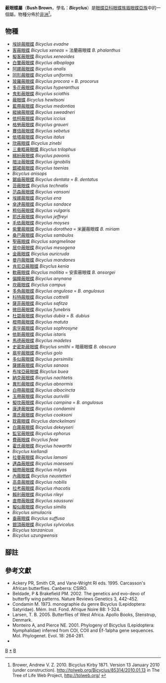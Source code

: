 {{NoteTA
|G1=Butterfly
}}
{{Automatic Taxobox
| taxon = Bicyclus
| authority = Kirby, 1871
| fossil_range = {{fossilrange|24|0|earliest=24}}<small>從[[漸新世|漸新世]][[恰特期|恰特期]]至今<ref name=a2015>Aduse-Poku, K., Brattström, O., Kodandaramaiah, U., Lees, D. C., Brakefield, P. M., & Wahlberg, N. (2015). Systematics and historical biogeography of the old world butterfly subtribe Mycalesina (Lepidoptera: Nymphalidae: Satyrinae). BMC evolutionary biology, 15(1), 167. {{en}}</ref></small>
| image = Bicyclus safitza subsp safitza, Krantzkloof NR.jpg
| image_caption = [[薩菲蔽眼蝶|薩菲蔽眼蝶]]指名亞種<br />''Bicyclus safitza safitza''
| type_species = [[蔽眼蝶|蔽眼蝶]]<br />''Idiomorphus hewitsonii''
| type_species_authority = Doumet, 1861
| subdivision_ranks = 物種
| subdivision = 共81種，詳見正文。
| synonyms = 
* ''Idiomorphus'' <small>Doumet 1861</small>
* ''Monotrichtis'' <small>Hampson 1891</small>
* ''Dicothyris'' <small>Karsch 1893</small>
}}

'''蔽眼蝶屬'''（'''Bush Brown'''，學名：'''''Bicyclus'''''）是[[眼蝶亞科|眼蝶亞科]][[眼蝶族|眼蝶族]][[眉眼蝶亞族|眉眼蝶亞族]]中的一個屬。物種分佈於[[非洲|非洲]]<ref>Brower, Andrew V. Z. 2010. Bicyclus Kirby 1871. Version 13 January 2010 (under construction). http://tolweb.org/Bicyclus/85314/2010.01.13 {{Wayback|url=http://tolweb.org/Bicyclus/85314/2010.01.13 |date=20160721232422 }} in The Tree of Life Web Project, http://tolweb.org/ {{Wayback|url=http://tolweb.org/ |date=20110515100516 }}</ref>。

== 物種 ==
* [[埃娃蔽眼蝶|埃娃蔽眼蝶]] ''Bicyclus evadne''
* [[客蔽眼蝶|客蔽眼蝶]] ''Bicyclus xeneas'' = 法蘭蔽眼蝶 ''B. phalanthus''
* [[擬客蔽眼蝶|擬客蔽眼蝶]] ''Bicyclus xeneoides''
* [[白暈蔽眼蝶|白暈蔽眼蝶]] ''Bicyclus alboplaga''
* [[阿娜蔽眼蝶|阿娜蔽眼蝶]] ''Bicyclus analis''
* [[同形蔽眼蝶|同形蔽眼蝶]] ''Bicyclus uniformis''
* [[玻羅蔽眼蝶|玻羅蔽眼蝶]] ''Bicyclus procora'' = ''B. procorus''
* [[多花蔽眼蝶|多花蔽眼蝶]] ''Bicyclus hyperanthus''
* [[鬼影蔽眼蝶|鬼影蔽眼蝶]] ''Bicyclus sciathis''
* [[蔽眼蝶|蔽眼蝶]] ''Bicyclus hewitsoni''
* [[藍帶蔽眼蝶|藍帶蔽眼蝶]] ''Bicyclus medontias''
* [[縱線蔽眼蝶|縱線蔽眼蝶]] ''Bicyclus sweadneri''
* [[依柯蔽眼蝶|依柯蔽眼蝶]] ''Bicyclus iccius''
* [[格勞蔽眼蝶|格勞蔽眼蝶]] ''Bicyclus graueri''
* [[賽倍蔽眼蝶|賽倍蔽眼蝶]] ''Bicyclus sebetus''
* [[依塔蔽眼蝶|依塔蔽眼蝶]] ''Bicyclus italus''
* [[欣蔽眼蝶|欣蔽眼蝶]] ''Bicyclus zinebi''
* [[三重眶蔽眼蝶|三重眶蔽眼蝶]] ''Bicyclus trilophus''
* [[繽紛蔽眼蝶|繽紛蔽眼蝶]] ''Bicyclus pavonis''
* [[暗淡蔽眼蝶|暗淡蔽眼蝶]] ''Bicyclus ignobilis''
* [[銀裙蔽眼蝶|銀裙蔽眼蝶]] ''Bicyclus taenias''
* ''Bicyclus anisops''
* [[鋸齒蔽眼蝶|鋸齒蔽眼蝶]] ''Bicyclus dentata'' = ''B. dentatus''
* [[苔蔽眼蝶|苔蔽眼蝶]] ''Bicyclus technatis''
* [[范森蔽眼蝶|范森蔽眼蝶]] ''Bicyclus vansoni''
* [[埃娜蔽眼蝶|埃娜蔽眼蝶]] ''Bicyclus ena''
* [[傘達蔽眼蝶|傘達蔽眼蝶]] ''Bicyclus sandace''
* [[粗俗蔽眼蝶|粗俗蔽眼蝶]] ''Bicyclus vulgaris''
* [[耶氏蔽眼蝶|耶氏蔽眼蝶]] ''Bicyclus jeffreyi''
* [[毛依蔽眼蝶|毛依蔽眼蝶]] ''Bicyclus moyses''
* [[紫暈蔽眼蝶|紫暈蔽眼蝶]] ''Bicyclus dorothea'' = 米麗蔽眼蝶 ''B. miriam''
* [[桑巴蔽眼蝶|桑巴蔽眼蝶]] ''Bicyclus sambulos''
* [[聖蔽眼蝶|聖蔽眼蝶]] ''Bicyclus sangmelinae''
* [[居中蔽眼蝶|居中蔽眼蝶]] ''Bicyclus mesogena''
* [[金蔽眼蝶|金蔽眼蝶]] ''Bicyclus auricruda''
* [[曼丹蔽眼蝶|曼丹蔽眼蝶]] ''Bicyclus mandanes''
* [[肯尼亞蔽眼蝶|肯尼亞蔽眼蝶]] ''Bicyclus kenia''
* [[軟蔽眼蝶|軟蔽眼蝶]] ''Bicyclus mollitia'' = 安索蔽眼蝶 ''B. ansorgei''
* [[偏瞳蔽眼蝶|偏瞳蔽眼蝶]] ''Bicyclus anynana''
* [[坎蔽眼蝶|坎蔽眼蝶]] ''Bicyclus campus''
* [[多角蔽眼蝶|多角蔽眼蝶]] ''Bicyclus angulosa'' = ''B. angulosus''
* [[科特蔽眼蝶|科特蔽眼蝶]] ''Bicyclus cottrelli''
* [[薩菲蔽眼蝶|薩菲蔽眼蝶]] ''Bicyclus safitza''
* [[微目蔽眼蝶|微目蔽眼蝶]] ''Bicyclus funebris''
* [[杜碧蔽眼蝶|杜碧蔽眼蝶]] ''Bicyclus dubia'' = ''B. dubius''
* [[橙帶蔽眼蝶|橙帶蔽眼蝶]] ''Bicyclus matuta''
* [[索孚蔽眼蝶|索孚蔽眼蝶]] ''Bicyclus sophrosyne''
* [[依斯蔽眼蝶|依斯蔽眼蝶]] ''Bicyclus istaris''
* [[馬德蔽眼蝶|馬德蔽眼蝶]] ''Bicyclus madetes''
* [[史密斯蔽眼蝶|史密斯蔽眼蝶]] ''Bicyclus smithi'' = 暗蔽眼蝶 ''B. obscura''
* [[皋牢蔽眼蝶|皋牢蔽眼蝶]] ''Bicyclus golo''
* [[多似蔽眼蝶|多似蔽眼蝶]] ''Bicyclus persimilis''
* [[薩娜蔽眼蝶|薩娜蔽眼蝶]] ''Bicyclus sanaos''
* [[布埃亞蔽眼蝶|布埃亞蔽眼蝶]] ''Bicyclus buea''
* [[納克蔽眼蝶|納克蔽眼蝶]] ''Bicyclus nachtetis''
* [[異形蔽眼蝶|異形蔽眼蝶]] ''Bicyclus abnormis''
* [[白帶蔽眼蝶|白帶蔽眼蝶]] ''Bicyclus albocincta''
* [[玉帶蔽眼蝶|玉帶蔽眼蝶]] ''Bicyclus aurivillii''
* [[擬坎蔽眼蝶|擬坎蔽眼蝶]] ''Bicyclus campina'' = ''B. angulosus''
* [[康達蔽眼蝶|康達蔽眼蝶]] ''Bicyclus condamini''
* [[庫氏蔽眼蝶|庫氏蔽眼蝶]] ''Bicyclus cooksoni''
* [[耽蔽眼蝶|耽蔽眼蝶]] ''Bicyclus danckelmani''
* [[白霧蔽眼蝶|白霧蔽眼蝶]] ''Bicyclus dekeyseri''
* [[監官蔽眼蝶|監官蔽眼蝶]] ''Bicyclus ephorus''
* [[費蔽眼蝶|費蔽眼蝶]] ''Bicyclus feae''
* [[霍氏蔽眼蝶|霍氏蔽眼蝶]] ''Bicyclus howarthi''
* ''Bicyclus kiellandi''
* [[拉曼蔽眼蝶|拉曼蔽眼蝶]] ''Bicyclus lamani''
* [[邁森蔽眼蝶|邁森蔽眼蝶]] ''Bicyclus maesseni''
* [[細帶蔽眼蝶|細帶蔽眼蝶]] ''Bicyclus milyas''
* [[內蔽眼蝶|內蔽眼蝶]] ''Bicyclus neustetteri''
* [[高貴蔽眼蝶|高貴蔽眼蝶]] ''Bicyclus nobilis''
* [[拉考蔽眼蝶|拉考蔽眼蝶]] ''Bicyclus rhacotis''
* [[賴利蔽眼蝶|賴利蔽眼蝶]] ''Bicyclus rileyi''
* [[直帶蔽眼蝶|直帶蔽眼蝶]] ''Bicyclus saussurei''
* [[擬似蔽眼蝶|擬似蔽眼蝶]] ''Bicyclus similis''
* ''Bicyclus simulacris''
* [[垂蔽眼蝶|垂蔽眼蝶]] ''Bicyclus suffusa''
* [[銀頂蔽眼蝶|銀頂蔽眼蝶]] ''Bicyclus sylvicolus''
* ''Bicyclus tanzanicus''
* ''Bicyclus uzungwensis''
<!--
== 圖集 ==
<gallery>
</gallery>
-->
== 腳註 ==
<references/>

== 參考文獻 ==
{{Commons category| Bicyclus}}
* Ackery PR, Smith CR, and Vane-Wright RI eds. 1995. Carcasson's African butterflies. Canberra: CSIRO.
* Beldade, P & Brakefield PM. 2002. The genetics and evo-devo of butterfly wing patterns. Nature Reviews Genetics 3, 442-452.
* Condamin M. 1973. monographie du genre Bicyclus (Lepidoptera: Satyridae). Mém. Inst. Fond. Afrique Noire 88: 1-324.
* Larsen, T. B. 2005. Butterflies of West Africa. Apollo Books, Stenstrup, Denmark.
* Monteiro A, and Pierce NE. 2001. Phylogeny of Bicyclus (Lepidoptera: Nymphalidae) inferred from COI, COII and Ef-1alpha gene sequences. Mol. Phylogenet. Evol. 18: 264-281.
* {{Cite book | author = 寿建新、周尧、李宇飞 | title = 《世界蝴蝶分類名錄》 | location = 中國 | publisher = 陝西科學技術出版社 | date = 2006年4月1日 | ISBN = 9787536936768 | language= zh-hans }}

{{眼蝶亞科}}

{{taxonbar}}
[[Category:_1871年描述的分类群|B]]
[[Category:蔽眼蝶屬|*]]
[[Category:眉眼蝶亞族|B]]